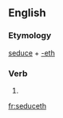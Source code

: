 ==English==

===Etymology===
[[seduce]] + [[-eth]]

===Verb===
{{en-verb form}}

# {{archaic third-person singular of|seduce}}

[[fr:seduceth]]